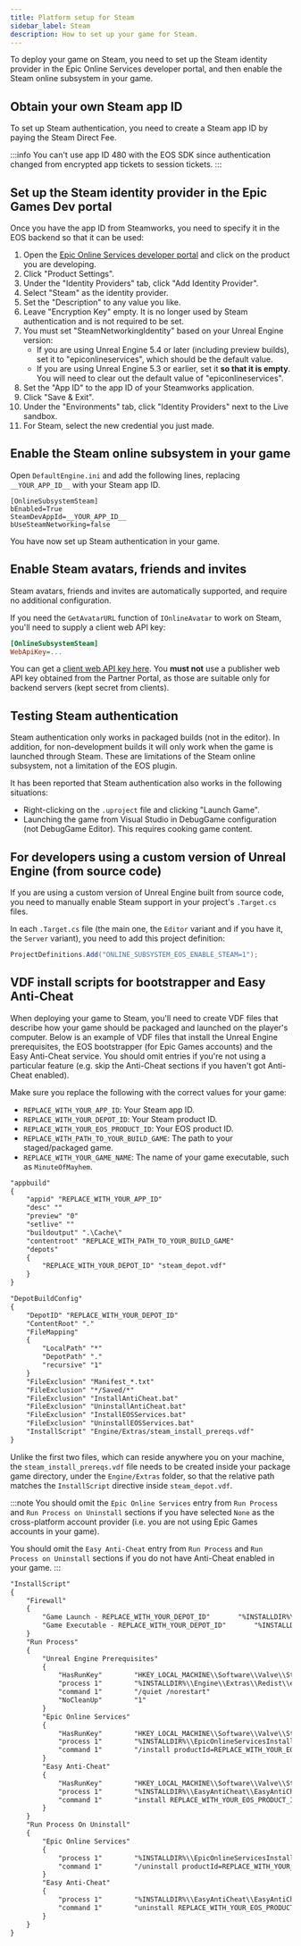 ```yaml
---
title: Platform setup for Steam
sidebar_label: Steam
description: How to set up your game for Steam.
---
```


To deploy your game on Steam, you need to set up the Steam identity provider in the Epic Online Services developer portal, and then enable the Steam online subsystem in your game.

## Obtain your own Steam app ID

To set up Steam authentication, you need to create a Steam app ID by paying the Steam Direct Fee.

:::info
You can't use app ID 480 with the EOS SDK since authentication changed from encrypted app tickets to session tickets.
:::

## Set up the Steam identity provider in the Epic Games Dev portal

Once you have the app ID from Steamworks, you need to specify it in the EOS backend so that it can be used:

1. Open the [Epic Online Services developer portal](https://dev.epicgames.com/portal/en-US/) and click on the product you are developing.
2. Click "Product Settings".
3. Under the "Identity Providers" tab, click "Add Identity Provider".
4. Select "Steam" as the identity provider.
5. Set the "Description" to any value you like.
6. Leave "Encryption Key" empty. It is no longer used by Steam authentication and is not required to be set.
7. You must set "SteamNetworkingIdentity" based on your Unreal Engine version:
   - If you are using Unreal Engine 5.4 or later (including preview builds), set it to "epiconlineservices", which should be the default value.
   - If you are using Unreal Engine 5.3 or earlier, set it **so that it is empty**. You will need to clear out the default value of "epiconlineservices".
8. Set the "App ID" to the app ID of your Steamworks application.
9. Click "Save & Exit".
10. Under the "Environments" tab, click "Identity Providers" next to the Live sandbox.
11. For Steam, select the new credential you just made.

## Enable the Steam online subsystem in your game

Open `DefaultEngine.ini` and add the following lines, replacing `__YOUR_APP_ID__` with your Steam app ID.

```
[OnlineSubsystemSteam]
bEnabled=True
SteamDevAppId=__YOUR_APP_ID__
bUseSteamNetworking=false
```

You have now set up Steam authentication in your game.

## Enable Steam avatars, friends and invites

Steam avatars, friends and invites are automatically supported, and require no additional configuration.

If you need the `GetAvatarURL` function of `IOnlineAvatar` to work on Steam, you'll need to supply a client web API key:

```ini
[OnlineSubsystemSteam]
WebApiKey=...
```

You can get a [client web API key here](https://steamcommunity.com/dev/apikey). You **must not** use a publisher web API key obtained from the Partner Portal, as those are suitable only for backend servers (kept secret from clients).

## Testing Steam authentication

Steam authentication only works in packaged builds (not in the editor). In addition, for non-development builds it will only work when the game is launched through Steam. These are limitations of the Steam online subsystem, not a limitation of the EOS plugin.

It has been reported that Steam authentication also works in the following situations:

- Right-clicking on the `.uproject` file and clicking "Launch Game".
- Launching the game from Visual Studio in DebugGame configuration (not DebugGame Editor). This requires cooking game content.

## For developers using a custom version of Unreal Engine (from source code)

If you are using a custom version of Unreal Engine built from source code, you need to manually enable Steam support in your project's `.Target.cs` files.

In each `.Target.cs` file (the main one, the `Editor` variant and if you have it, the `Server` variant), you need to add this project definition:

```csharp
ProjectDefinitions.Add("ONLINE_SUBSYSTEM_EOS_ENABLE_STEAM=1");
```

## VDF install scripts for bootstrapper and Easy Anti-Cheat

When deploying your game to Steam, you'll need to create VDF files that describe how your game should be packaged and launched on the player's computer. Below is an example of VDF files that install the Unreal Engine prerequisites, the EOS bootstrapper (for Epic Games accounts) and the Easy Anti-Cheat service. You should omit entries if you're not using a particular feature (e.g. skip the Anti-Cheat sections if you haven't got Anti-Cheat enabled).

Make sure you replace the following with the correct values for your game:

- `REPLACE_WITH_YOUR_APP_ID`: Your Steam app ID.
- `REPLACE_WITH_YOUR_DEPOT_ID`: Your Steam product ID.
- `REPLACE_WITH_YOUR_EOS_PRODUCT_ID`: Your EOS product ID.
- `REPLACE_WITH_PATH_TO_YOUR_BUILD_GAME`: The path to your staged/packaged game.
- `REPLACE_WITH_YOUR_GAME_NAME`: The name of your game executable, such as `MinuteOfMayhem`.

```txt title="steam_app.vdf"
"appbuild"
{
    "appid" "REPLACE_WITH_YOUR_APP_ID"
    "desc" ""
    "preview" "0"
    "setlive" ""
    "buildoutput" ".\Cache\"
    "contentroot" "REPLACE_WITH_PATH_TO_YOUR_BUILD_GAME"
    "depots"
    {
        "REPLACE_WITH_YOUR_DEPOT_ID" "steam_depot.vdf"
    }
}
```

```txt title="steam_depot.vdf"
"DepotBuildConfig"
{
    "DepotID" "REPLACE_WITH_YOUR_DEPOT_ID"
    "ContentRoot" "."
    "FileMapping"
    {
        "LocalPath" "*"
        "DepotPath" "."
        "recursive" "1"
    }
    "FileExclusion" "Manifest_*.txt"
    "FileExclusion" "*/Saved/*"
    "FileExclusion" "InstallAntiCheat.bat"
    "FileExclusion" "UninstallAntiCheat.bat"
    "FileExclusion" "InstallEOSServices.bat"
    "FileExclusion" "UninstallEOSServices.bat"
    "InstallScript" "Engine/Extras/steam_install_prereqs.vdf"
}
```

Unlike the first two files, which can reside anywhere you on your machine, the `steam_install_prereqs.vdf` file needs to be created inside your package game directory, under the `Engine/Extras` folder, so that the relative path matches the `InstallScript` directive inside `steam_depot.vdf`.

:::note
You should omit the `Epic Online Services` entry from `Run Process` and `Run Process on Uninstall` sections if you have selected `None` as the cross-platform account provider (i.e. you are not using Epic Games accounts in your game).

You should omit the `Easy Anti-Cheat` entry from `Run Process` and `Run Process on Uninstall` sections if you do not have Anti-Cheat enabled in your game.
:::

```txt title="<ProjectRoot>\Engine\Extras\steam_install_prereqs.vdf"
"InstallScript"
{
    "Firewall"
    {
        "Game Launch - REPLACE_WITH_YOUR_DEPOT_ID"       "%INSTALLDIR%\\REPLACE_WITH_YOUR_GAME_NAME.exe"
        "Game Executable - REPLACE_WITH_YOUR_DEPOT_ID"       "%INSTALLDIR%\\REPLACE_WITH_YOUR_GAME_NAME\\Binaries\\Win64\\REPLACE_WITH_YOUR_GAME_NAME.exe"
    }
    "Run Process"
    {
        "Unreal Engine Prerequisites"
        {
            "HasRunKey"        "HKEY_LOCAL_MACHINE\\Software\\Valve\\Steam\\Apps\\REPLACE_WITH_YOUR_APP_ID"
            "process 1"        "%INSTALLDIR%\\Engine\\Extras\\Redist\\en-us\\vc_redist.x64.exe"
            "command 1"        "/quiet /norestart"
            "NoCleanUp"        "1"
        }
        "Epic Online Services"
        {
            "HasRunKey"        "HKEY_LOCAL_MACHINE\\Software\\Valve\\Steam\\Apps\\REPLACE_WITH_YOUR_APP_ID"
            "process 1"        "%INSTALLDIR%\\EpicOnlineServicesInstaller.exe"
            "command 1"        "/install productId=REPLACE_WITH_YOUR_EOS_PRODUCT_ID /quiet"
        }
        "Easy Anti-Cheat"
        {
            "HasRunKey"        "HKEY_LOCAL_MACHINE\\Software\\Valve\\Steam\\Apps\\REPLACE_WITH_YOUR_APP_ID"
            "process 1"        "%INSTALLDIR%\\EasyAntiCheat\\EasyAntiCheat_EOS_Setup.exe"
            "command 1"        "install REPLACE_WITH_YOUR_EOS_PRODUCT_ID"
        }
    }
    "Run Process On Uninstall"
    {
        "Epic Online Services"
        {
            "process 1"        "%INSTALLDIR%\\EpicOnlineServicesInstaller.exe"
            "command 1"        "/uninstall productId=REPLACE_WITH_YOUR_EOS_PRODUCT_ID /quiet"
        }
        "Easy Anti-Cheat"
        {
            "process 1"        "%INSTALLDIR%\\EasyAntiCheat\\EasyAntiCheat_EOS_Setup.exe"
            "command 1"        "uninstall REPLACE_WITH_YOUR_EOS_PRODUCT_ID"
        }
    }
}
```
